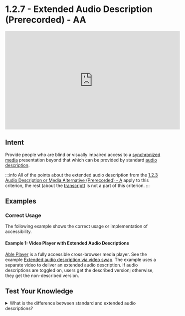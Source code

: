 # 1.2.7 - Extended Audio Description (Prerecorded) - AA

<iframe width="560" height="315" src="https://www.youtube.com/embed/phVjEbDUIpE" title="1.2.7 - Extended Audio Description (Prerecorded) - WCAG Documents" frameBorder="0" allow="accelerometer; autoplay; clipboard-write; encrypted-media; gyroscope; picture-in-picture" allowFullScreen></iframe>

## Intent

Provide people who are blind or visually impaired access to a [synchronized media](/docs/wcag-documents/glossary-of-terms#synchronized-media) presentation beyond that which can be provided by standard [audio description](/docs/wcag-documents/glossary-of-terms#audio-descriptions).

:::info
All of the points about the extended audio description from the [1.2.3 Audio Description or Media Alternative (Prerecorded) - A](./1.2.3-audio-description-or-media-alternative-prerecorded.mdx) apply to this criterion, the rest (about the [transcript](/docs/wcag-documents/glossary-of-terms#transcript)) is not a part of this criterion.
:::

## Examples

### Correct Usage

The following example shows the correct usage or implementation of accessibility.

#### Example 1: Video Player with Extended Audio Descriptions

[Able Player](https://ableplayer.github.io/ableplayer/) is a fully accessible cross-browser media player. See the example [Extended audio description via video swap](https://ableplayer.github.io/ableplayer/demos/desc4.html).
The example uses a separate video to deliver an extended audio description. If audio descriptions are toggled on, users get the described version; otherwise, they get the non-described version.

## Test Your Knowledge

<details>
	<summary><span>What is the difference between standard and extended audio descriptions?</span></summary>
  Standard audio description provides a basic narration of the visual elements of a video and is inserted into natural pauses in the audio. Extended audio description is more detailed, providing additional information about what is happening in the video, and it usually requires pauses in the video to accommodate the extra information.
</details>
